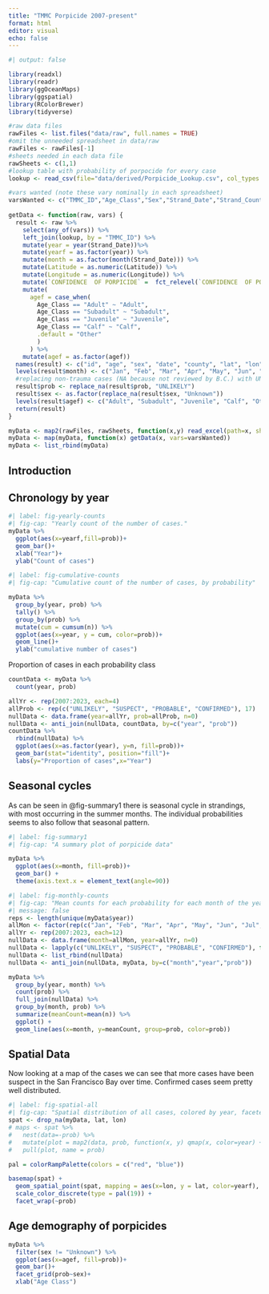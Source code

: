 ```yaml
---
title: "TMMC Porpicide 2007-present"
format: html
editor: visual
echo: false
---
```


```r
#| output: false

library(readxl)
library(readr)
library(ggOceanMaps)
library(ggspatial)
library(RColorBrewer)
library(tidyverse)

#raw data files
rawFiles <- list.files("data/raw", full.names = TRUE)
#omit the unneeded spreadsheet in data/raw
rawFiles <- rawFiles[-1]
#sheets needed in each data file
rawSheets <- c(1,1)
#lookup table with probability of porpocide for every case
lookup <- read_csv(file="data/derived/Porpicide_Lookup.csv", col_types = "cf")

#vars wanted (note these vary nominally in each spreadsheet)
varsWanted <- c("TMMC_ID","Age_Class","Sex","Strand_Date","Strand_County", "County", "Latitude", "Longitude")
  
getData <- function(raw, vars) {
  result <- raw %>% 
    select(any_of(vars)) %>% 
    left_join(lookup, by = "TMMC_ID") %>%
    mutate(year = year(Strand_Date))%>%
    mutate(yearf = as.factor(year)) %>%
    mutate(month = as.factor(month(Strand_Date))) %>%
    mutate(Latitude = as.numeric(Latitude)) %>%
    mutate(Longitude = as.numeric(Longitude)) %>%
    mutate(`CONFIDENCE  OF PORPICIDE` =  fct_relevel(`CONFIDENCE  OF PORPICIDE`, c("CONFIRMED", "PROBABLE", "SUSPECT", "UNLIKELY"))) %>%
    mutate(
      agef = case_when(
        Age_Class == "Adult" ~ "Adult",
        Age_Class == "Subadult" ~ "Subadult",
        Age_Class == "Juvenile" ~ "Juvenile",
        Age_Class == "Calf" ~ "Calf",
        .default = "Other"
        )
      ) %>%
    mutate(agef = as.factor(agef))
  names(result) <- c("id", "age", "sex", "date", "county", "lat", "lon", "prob", "year", "yearf", "month", "agef")
  levels(result$month) <- c("Jan", "Feb", "Mar", "Apr", "May", "Jun", "Jul", "Aug", "Sep", "Oct", "Nov", "Dec")
  #replacing non-trauma cases (NA because not reviewed by B.C.) with UNLIKELY
  result$prob <- replace_na(result$prob, "UNLIKELY")
  result$sex <- as.factor(replace_na(result$sex, "Unknown"))
  levels(result$agef) <- c("Adult", "Subadult", "Juvenile", "Calf", "Other")
  return(result)
}

myData <- map2(rawFiles, rawSheets, function(x,y) read_excel(path=x, sheet=y))
myData <- map(myData, function(x) getData(x, vars=varsWanted))
myData <- list_rbind(myData)
```

## Introduction

## Chronology by year

```r
#| label: fig-yearly-counts
#| fig-cap: "Yearly count of the number of cases."
myData %>%
  ggplot(aes(x=yearf,fill=prob))+
  geom_bar()+
  xlab("Year")+
  ylab("Count of cases")
```

```r
#| label: fig-cumulative-counts
#| fig-cap: "Cumulative count of the number of cases, by probability"

myData %>%
  group_by(year, prob) %>% 
  tally() %>%
  group_by(prob) %>% 
  mutate(cum = cumsum(n)) %>% 
  ggplot(aes(x=year, y = cum, color=prob))+
  geom_line()+
  ylab("cumulative number of cases")
```

Proportion of cases in each probability class

```r
countData <- myData %>%
  count(year, prob)

allYr <- rep(2007:2023, each=4)
allProb <- rep(c("UNLIKELY", "SUSPECT", "PROBABLE", "CONFIRMED"), 17)
nullData <- data.frame(year=allYr, prob=allProb, n=0)
nullData <- anti_join(nullData, countData, by=c("year", "prob"))
countData %>%
  rbind(nullData) %>%
  ggplot(aes(x=as.factor(year), y=n, fill=prob))+
  geom_bar(stat="identity", position="fill")+
  labs(y="Proportion of cases",x="Year")
```

## Seasonal cycles

As can be seen in @fig-summary1 there is seasonal cycle in strandings, with most occurring in the summer months. The individual probabilities seems to also follow that seasonal pattern.

```r
#| label: fig-summary1
#| fig-cap: "A summary plot of porpicide data"

myData %>% 
  ggplot(aes(x=month, fill=prob))+
  geom_bar() +
  theme(axis.text.x = element_text(angle=90))
```

```r
#| label: fig-monthly-counts
#| fig-cap: "Mean counts for each probability for each month of the year. Counts averaged over the 18 year period Jan 2007- Dec 2023"
#| message: false
reps <- length(unique(myData$year))
allMon <- factor(rep(c("Jan", "Feb", "Mar", "Apr", "May", "Jun", "Jul", "Aug", "Sep", "Oct", "Nov", "Dec"), reps), levels=c("Jan", "Feb", "Mar", "Apr", "May", "Jun", "Jul", "Aug", "Sep", "Oct", "Nov", "Dec"))
allYr <- rep(2007:2023, each=12)
nullData <- data.frame(month=allMon, year=allYr, n=0)
nullData <- lapply(c("UNLIKELY", "SUSPECT", "PROBABLE", "CONFIRMED"), function(x) cbind(nullData, prob=rep(x, 12)))
nullData <- list_rbind(nullData)
nullData <- anti_join(nullData, myData, by=c("month","year","prob"))

myData %>%
  group_by(year, month) %>%
  count(prob) %>%
  full_join(nullData) %>%
  group_by(month, prob) %>% 
  summarize(meanCount=mean(n)) %>%
  ggplot() +
  geom_line(aes(x=month, y=meanCount, group=prob, color=prob))
```

## Spatial Data

Now looking at a map of the cases we can see that more cases have been suspect in the San Francisco Bay over time. Confirmed cases seem pretty well distributed.

```r
#| label: fig-spatial-all
#| fig-cap: "Spatial distribution of all cases, colored by year, faceted by probability."
spat <- drop_na(myData, lat, lon)
# maps <- spat %>%
#   nest(data=-prob) %>%
#   mutate(plot = map2(data, prob, function(x, y) qmap(x, color=year) + ggtitle(y))) %>%
#   pull(plot, name = prob)

pal = colorRampPalette(colors = c("red", "blue"))

basemap(spat) +
  geom_spatial_point(spat, mapping = aes(x=lon, y = lat, color=yearf), crs = 4326)+
  scale_color_discrete(type = pal(19)) +
  facet_wrap(~prob)
```

## Age demography of porpicides

```r
myData %>%
  filter(sex != "Unknown") %>%
  ggplot(aes(x=agef, fill=prob))+
  geom_bar()+
  facet_grid(prob~sex)+
  xlab("Age Class")
```
